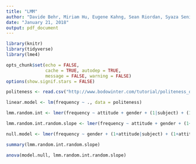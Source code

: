 ```yaml
---
title: "LMM"
author: "Davide Behr, Miriam Hu, Eugene Kahng, Sean Riordan, Syaza Senin, Jessica Toney"
date: "January 21, 2018"
output: pdf_document
---
```


```r
library(knitr)
library(tidyverse)
library(lme4)

opts_chunk$set(echo = FALSE,
               cache = TRUE, autodep = TRUE,
               message = FALSE, warning = FALSE)
options(show.signif.stars = FALSE)
```

```r
politeness <- read.csv("http://www.bodowinter.com/tutorial/politeness_data.csv")
```

```r
linear.model <- lm(frequency ~ ., data = politeness)
```

```r
lmm.random.int <- lmer(frequency ~ attitude + gender + (1|subject) + (1|scenario), REML = FALSE, data = politeness)

lmm.random.int.random.slope <- lmer(frequency ~ attitude + gender + (1+attitude|subject) + (1+attitude|scenario), REML = FALSE, data = politeness)
```

```r

null.model <- lmer(frequency ~ gender + (1+attitude|subject) + (1+attitude|scenario), data = politeness, REML = FALSE)

summary(lmm.random.int.random.slope)

anova(model.null, lmm.random.int.random.slope)
```

